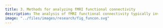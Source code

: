 ```yaml
---
title: 3. Methods for analyzing fMRI functional connectivity
description: The analysis of fMRI functional connectivity typically involves the analysis of very high-dimensional covariance matrices, encoding the BOLD signal covariance between brain regions or voxels. The most popular of these approaches, which I've used extensively in my imaging work, takes advantage of the Riemannian-manifold structure of the space of covariance matrices. 
image: "../files/images/research/fig_funcon.svg"
---
```

